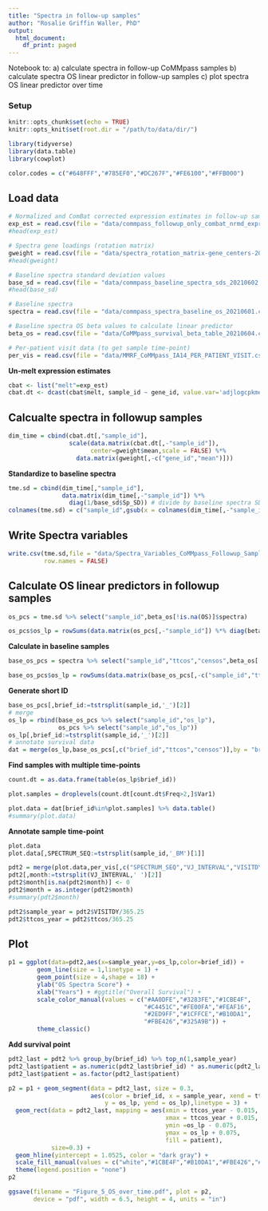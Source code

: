 ```yaml
---
title: "Spectra in follow-up samples"
author: "Rosalie Griffin Waller, PhD"
output:
  html_document:
    df_print: paged
---
```


Notebook to:
a) calculate spectra in follow-up CoMMpass samples
b) calculate spectra OS linear predictor in follow-up samples
c) plot spectra OS linear predictor over time

### Setup ###
```r
knitr::opts_chunk$set(echo = TRUE)
knitr::opts_knit$set(root.dir = "/path/to/data/dir/") 

library(tidyverse)
library(data.table)
library(cowplot)

color.codes = c("#648FFF","#785EF0","#DC267F","#FE6100","#FFB000")
```

## Load data
```r
# Normalized and ComBat corrected expression estimates in follow-up samples (long data format)
exp_est = read.csv(file = "data/commpass_followup_only_combat_nrmd_expr_20210602.csv.gz") %>% data.table()
#head(exp_est)

# Spectra gene loadings (rotation matrix)
gweight = read.csv(file = "data/spectra_rotation_matrix-gene_centers-2021-06-01.csv.gz") %>% data.table()
#head(gweight)

# Baseline spectra standard deviation values
base_sd = read.csv(file = "data/commpass_baseline_spectra_sds_20210602.csv") %>% data.table()
#head(base_sd)

# Baseline spectra
spectra = read.csv(file = "data/commpass_spectra_baseline_os_20210601.csv") %>% data.table()

# Baseline spectra OS beta values to calculate linear predictor
beta_os = read.csv(file = "data/CoMMpass_survival_beta_table_20210604.csv") %>% data.table()

# Per-patient visit data (to get sample time-point)
per_vis = read.csv(file = "data/MMRF_CoMMpass_IA14_PER_PATIENT_VISIT.csv") %>% data.table()
```

**Un-melt expression estimates**
```r
cbat <- list("melt"=exp_est)
cbat.dt <- dcast(cbat$melt, sample_id ~ gene_id, value.var='adjlogcpkmed') # sample x gene
```

## Calcualte spectra in followup samples
```r
dim_time = cbind(cbat.dt[,"sample_id"],
                 scale(data.matrix(cbat.dt[,-"sample_id"]),
                       center=gweight$mean,scale = FALSE) %*%
                   data.matrix(gweight[,-c("gene_id","mean")]))
```

**Standardize to baseline spectra**
```r
tme.sd = cbind(dim_time[,"sample_id"],
               data.matrix(dim_time[,-"sample_id"]) %*% 
                 diag(1/base_sd$Sp_SD)) # divide by baseline spectra SD
colnames(tme.sd) = c("sample_id",gsub(x = colnames(dim_time[,-"sample_id"]),pattern = "PC",replacement = "Sp"))
```

## Write Spectra variables
```r
write.csv(tme.sd,file = "data/Spectra_Variables_CoMMpass_Followup_Samples.csv",
          row.names = FALSE)
```

## Calculate OS linear predictors in followup samples
```r
os_pcs = tme.sd %>% select("sample_id",beta_os[!is.na(OS)]$spectra)

os_pcs$os_lp = rowSums(data.matrix(os_pcs[,-"sample_id"]) %*% diag(beta_os[!is.na(OS)]$OS))
```

**Calculate in baseline samples**
```r
base_os_pcs = spectra %>% select("sample_id","ttcos","censos",beta_os[!is.na(OS)]$spectra)

base_os_pcs$os_lp = rowSums(data.matrix(base_os_pcs[,-c("sample_id","ttcos","censos")]) %*% diag(beta_os[!is.na(OS)]$OS))
```

**Generate short ID**
```r
base_os_pcs[,brief_id:=tstrsplit(sample_id,'_')[2]]
# merge
os_lp = rbind(base_os_pcs %>% select("sample_id","os_lp"),
              os_pcs %>% select("sample_id","os_lp"))
os_lp[,brief_id:=tstrsplit(sample_id,'_')[2]]
# annotate survival data
dat = merge(os_lp,base_os_pcs[,c("brief_id","ttcos","censos")],by = "brief_id")
```

**Find samples with multiple time-points**
```r
count.dt = as.data.frame(table(os_lp$brief_id))

plot.samples = droplevels(count.dt[count.dt$Freq>2,]$Var1)

plot.data = dat[brief_id%in%plot.samples] %>% data.table()
#summary(plot.data)
```

**Annotate sample time-point**
```r
plot.data
plot.data[,SPECTRUM_SEQ:=tstrsplit(sample_id,'_BM')[1]]

pdt2 = merge(plot.data,per_vis[,c("SPECTRUM_SEQ","VJ_INTERVAL","VISITDY")],by = "SPECTRUM_SEQ")
pdt2[,month:=tstrsplit(VJ_INTERVAL,' ')[2]]
pdt2$month[is.na(pdt2$month)] <- 0
pdt2$month = as.integer(pdt2$month)
#summary(pdt2$month)

pdt2$sample_year = pdt2$VISITDY/365.25
pdt2$ttcos_year = pdt2$ttcos/365.25
```

## Plot
```r
p1 = ggplot(data=pdt2,aes(x=sample_year,y=os_lp,color=brief_id)) +
        geom_line(size = 1,linetype = 1) +
        geom_point(size = 4,shape = 18) +
        ylab("OS Spectra Score") + 
        xlab("Years") + #ggtitle("Overall Survival") +
        scale_color_manual(values = c("#AA0DFE","#3283FE","#1CBE4F",
                                      "#C4451C","#FE00FA","#FEAF16",
                                      "#2ED9FF","#1CFFCE","#B10DA1",
                                      "#FBE426","#325A9B")) +
        theme_classic()
```

**Add survival point**
```r
pdt2_last = pdt2 %>% group_by(brief_id) %>% top_n(1,sample_year)
pdt2_last$patient = as.numeric(pdt2_last$brief_id) * as.numeric(pdt2_last$censos)
pdt2_last$patient = as.factor(pdt2_last$patient)

p2 = p1 + geom_segment(data = pdt2_last, size = 0.3,
                       aes(color = brief_id, x = sample_year, xend = ttcos_year,
                           y = os_lp, yend = os_lp),linetype = 3) +
  geom_rect(data = pdt2_last, mapping = aes(xmin = ttcos_year - 0.015,
                                            xmax = ttcos_year + 0.015,
                                            ymin =os_lp - 0.075,
                                            ymax = os_lp + 0.075,
                                            fill = patient),
            size=0.3) +
  geom_hline(yintercept = 1.0525, color = "dark gray") +
  scale_fill_manual(values = c("white","#1CBE4F","#B10DA1","#FBE426","#325A9B")) +
  theme(legend.position = "none")
p2
```

```r
ggsave(filename = "Figure_5_OS_over_time.pdf", plot = p2, 
       device = "pdf", width = 6.5, height = 4, units = "in")
```


